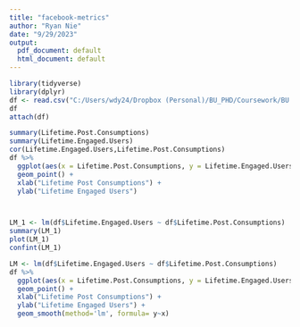 ---
title: "facebook-metrics"
author: "Ryan Nie"
date: "9/29/2023"
output:
  pdf_document: default
  html_document: default
---

```{r data, include=FALSE}
library(tidyverse)
library(dplyr)
df <- read.csv("C:/Users/wdy24/Dropbox (Personal)/BU_PHD/Coursework/BU MA series/MA575/Lab/Project/Code_dataset/dataset_Facebook(3).csv",header=T,sep=";")
df
attach(df)
```

```{r lm1}
summary(Lifetime.Post.Consumptions)
summary(Lifetime.Engaged.Users)
cor(Lifetime.Engaged.Users,Lifetime.Post.Consumptions)
df %>% 
  ggplot(aes(x = Lifetime.Post.Consumptions, y = Lifetime.Engaged.Users)) + 
  geom_point() + 
  xlab("Lifetime Post Consumptions") + 
  ylab("Lifetime Engaged Users") 



LM_1 <- lm(df$Lifetime.Engaged.Users ~ df$Lifetime.Post.Consumptions)
summary(LM_1)
plot(LM_1)
confint(LM_1)
```

```{r lm fit}
LM <- lm(df$Lifetime.Engaged.Users ~ df$Lifetime.Post.Consumptions)
df %>% 
  ggplot(aes(x = Lifetime.Post.Consumptions, y = Lifetime.Engaged.Users)) + 
  geom_point() + 
  xlab("Lifetime Post Consumptions") + 
  ylab("Lifetime Engaged Users") + 
  geom_smooth(method='lm', formula= y~x)

```

